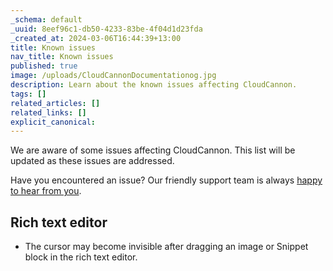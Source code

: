 ```yaml
---
_schema: default
_uuid: 8eef96c1-db50-4233-83be-4f04d1d23fda
_created_at: 2024-03-06T16:44:39+13:00
title: Known issues
nav_title: Known issues
published: true
image: /uploads/CloudCannonDocumentationog.jpg
description: Learn about the known issues affecting CloudCannon.
tags: []
related_articles: []
related_links: []
explicit_canonical:
---
```

We are aware of some issues affecting CloudCannon. This list will be updated as these issues are addressed.

Have you encountered an issue? Our friendly support team is always <a href="/support/" rel="noreferrer">happy to hear from you</a>.

## Rich text editor

* The cursor may become invisible after dragging an image or Snippet block in the rich text editor.